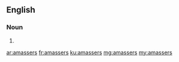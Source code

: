 ==English==

===Noun===
{{head|en|plural}}

# {{plural of|amasser|lang=en}}

[[ar:amassers]]
[[fr:amassers]]
[[ku:amassers]]
[[mg:amassers]]
[[my:amassers]]
